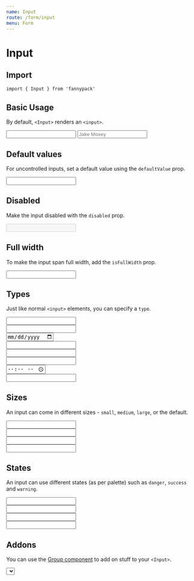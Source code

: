 ```yaml
---
name: Input
route: /form/input
menu: Form
---
```



# Input

## Import

`import { Input } from 'fannypack'`

## Basic Usage

By default, `<Input>` renders an `<input>`.

<Playground>
  <Input />
  <Input placeholder="Jake Moxey" marginLeft="major-1" />
</Playground>

## Default values

For uncontrolled inputs, set a default value using the `defaultValue` prop.

<Playground>
  <Input defaultValue="Fannypacks rock!" />
</Playground>

## Disabled

Make the input disabled with the `disabled` prop.

<Playground>
  <Input disabled defaultValue="Disabled field" />
</Playground>

## Full width

To make the input span full width, add the `isFullWidth` prop.

<Playground>
  <Input isFullWidth />
</Playground>

## Types

Just like normal `<input>` elements, you can specify a `type`.

<Playground>
  <Input type="number" />
  <br />
  <Input type="tel" marginTop="major-1" />
  <br />
  <Input type="date" marginTop="major-1" />
  <br />
  <Input type="email" marginTop="major-1" />
  <br />
  <Input type="password" marginTop="major-1" />
  <br />
  <Input type="search" marginTop="major-1" />
  <br />
  <Input type="time" marginTop="major-1" />
  <br />
  <Input type="url" marginTop="major-1" />
</Playground>

## Sizes

An input can come in different sizes - `small`, `medium`, `large`, or the default.

<Playground>
  <Input size="small" />
  <br />
  <Input marginTop="major-1" />
  <br />
  <Input size="medium" marginTop="major-1" />
  <br />
  <Input size="large" marginTop="major-1" />
</Playground>

## States

An input can use different states (as per palette) such as `danger`, `success` and `warning`.

<Playground>
  <Input state="danger" />
  <br />
  <Input state="success" marginTop="major-1" />
  <br />
  <Input state="warning" marginTop="major-1" />
  <br />
  <Input state="primary" marginTop="major-1" />
</Playground>

## Addons

You can use the [Group component](/components/group) to add on stuff to your `<Input>`.

<Playground>
  <Group>
    <Select options={[{ label: '$', value: 'dollars' }, { label: '€', value: 'euro' }]} />
    <Input />
    <Button>Send</Button>
  </Group>
</Playground>

## Icons

**Note:** To use input icons, you will need to follow the [instructions to set up icons with Fannypack](/components/icon).

<Playground>
  <Input before={<Input.Icon icon="solid-search" />} placeholder="Jake Moxey" />
  <Input after={<Input.Icon icon="solid-search" />} placeholder="Jake Moxey" marginLeft="major-1" />
</Playground>

## Controlled Usage

The previous examples are examples of uncontrolled usage. To control the value yourself, use a combination of `onChange` and `value`.

Note: Do not use `defaultValue` with controlled inputs!

<Playground>
  <Component initialState={{ value: 'Fannypacks rock!' }}>
    {({ state, setState }) => <Input onChange={e => setState({ value: e.target.value })} value={state.value} />}
  </Component>
</Playground>

## Accessibility

Using an accessibility label (`a11yLabel`), will enable screen readers to read the contents of the label.

<Playground>
  <Input a11yLabel="name" placeholder="Jake Moxey" />
</Playground>

## Usage with form libraries


### Formik

```
import { Formik, Form, Field, formikField } from 'formik'
```

<Playground>
  <Formik initialValues={{ name: '', name2: '' }} onSubmit={() => {}}>
    <Form>
      <Field display="block" component={formikField(Input)} name="name" validate={value => (!value ? 'This is required' : undefined)} />
      <Field
        display="block"
        component={formikField(InputField)}
        label="Name"
        name="name2"
        marginTop="major-2"
        validate={value => (!value ? 'This is required' : undefined)}
      />
      <Button marginTop="major-2" type="submit">
        Submit
      </Button>
    </Form>
  </Formik>
</Playground>

## `<Input>` Props

<PropsTable component={Input} />

# InputField

## Import

`import { InputField } from 'fannypack'`

## Basic Usage

The `<InputField>` component contains of the [`<Input>` component](#input) wrapped by the [`<FieldWrapper>` component](/form/fieldwrapper).

It accepts a combination of [`<Input>` props](/form/input#input-props) and [`<FieldWrapper>` props](/form/fieldwrapper#props).

<Playground>
  <InputField a11yId="name" label="Username" />
</Playground>

## `<InputField>` Props

<PropsTable component={InputField} />

## Theming

### Schema

```jsx
{
  Input: {
    base: css | Object,
    disabled: css | Object,
    focus: css | Object,
    placeholder: css | Object,
    sizes: {
      small: css | Object,
      medium: css | Object,
      large: css | Object
    }
  }
}
```
